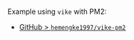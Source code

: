 Example using `vike` with PM2:
 - [GitHub > `hemengke1997/vike-pm2`](https://github.com/hemengke1997/vike-pm2)
